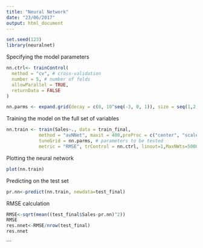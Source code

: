 ```yaml
---
title: "Neural Network"
date: "23/06/2017"
output: html_document
---
```

```r
set.seed(123)
library(neuralnet)
```
Specifying the model parameters
```r
nn.ctrl<- trainControl(
  method = "cv", # cross-validation
  number = 5, # number of folds 
  allowParallel = TRUE, 
  returnData = FALSE 
)
```

```r
nn.parms <- expand.grid(decay = c(0, 10^seq(-3, 0, 1)), size = seq(1,2,3), bag=FALSE)
```
Training the model on the full set of variables
```r
nn.train <- train(Sales~., data = train_final,  
            method = "avNNet", maxit = 400,preProc = c("center", "scale"), trace = FALSE, # options for nnet function
            tuneGrid = nn.parms, # parameters to be tested
            metric = "RMSE", trControl = nn.ctrl, linout=1,MaxNWts=5000)
```
Plotting the neural network
```r
plot(nn.train)
```
Predicting on the test set
```r
pr.nn<-predict(nn.train, newdata=test_final)
```
RMSE calculation
```r
RMSE<-sqrt(mean((test_final$Sales-pr.nn)^2))
RMSE
res.nnet<-RMSE/nrow(test_final)
res.nnet
```
```
